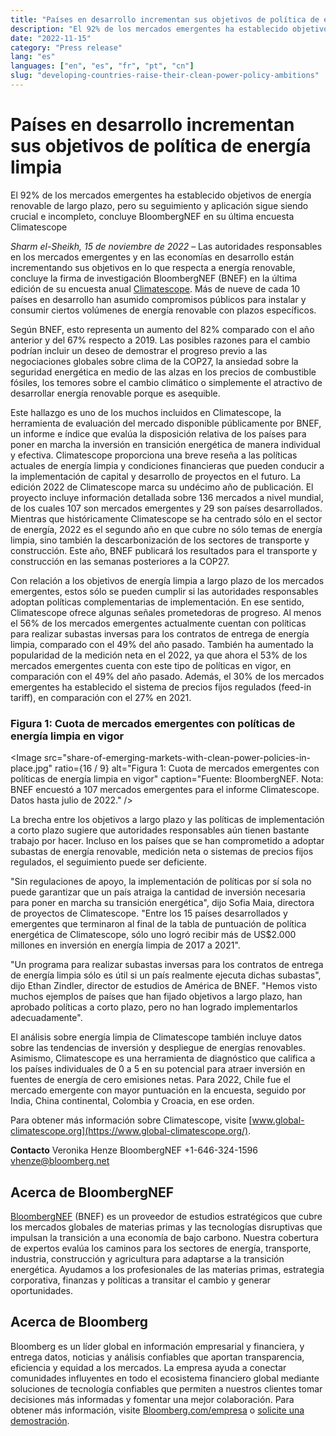 ```yaml
---
title: "Países en desarrollo incrementan sus objetivos de política de energía limpia"
description: "El 92% de los mercados emergentes ha establecido objetivos de energía renovable de largo plazo, pero su seguimiento y aplicación sigue siendo crucial e incompleto, concluye BloombergNEF en su última encuesta Climatescope"
date: "2022-11-15"
category: "Press release"
lang: "es"
languages: ["en", "es", "fr", "pt", "cn"]
slug: "developing-countries-raise-their-clean-power-policy-ambitions"
---
```


# Países en desarrollo incrementan sus objetivos de política de energía limpia

El 92% de los mercados emergentes ha establecido objetivos de energía renovable de largo plazo, pero su seguimiento y aplicación sigue siendo crucial e incompleto, concluye BloombergNEF en su última encuesta Climatescope

_Sharm el-Sheikh, 15 de noviembre de 2022_ –  Las autoridades responsables en los mercados emergentes y en las economías en desarrollo están incrementando sus objetivos en lo que respecta a energía renovable, concluye la firma de investigación BloombergNEF (BNEF) en la última edición de su encuesta anual [Climatescope](https://www.global-climatescope.org/). Más de nueve de cada 10 países en desarrollo han asumido compromisos públicos para instalar y consumir ciertos volúmenes de energía renovable con plazos específicos.

Según BNEF, esto representa un aumento del 82% comparado con el año anterior y del 67% respecto a 2019. Las posibles razones para el cambio podrían incluir un deseo de demostrar el progreso previo a las negociaciones globales sobre clima de la COP27, la ansiedad sobre la seguridad energética en medio de las alzas en los precios de combustible fósiles, los temores sobre el cambio climático o simplemente el atractivo de desarrollar energía renovable porque es asequible.

Este hallazgo es uno de los muchos incluidos en Climatescope, la herramienta de evaluación del mercado disponible públicamente por BNEF, un informe e índice que evalúa la disposición relativa de los países para poner en marcha la inversión en transición energética de manera individual y efectiva. Climatescope proporciona una breve reseña a las políticas actuales de energía limpia y condiciones financieras que pueden conducir a la implementación de capital y desarrollo de proyectos en el futuro. La edición 2022 de Climatescope marca su undécimo año de publicación. El proyecto incluye información detallada sobre 136 mercados a nivel mundial, de los cuales 107 son mercados emergentes y 29 son países desarrollados. Mientras que históricamente Climatescope se ha centrado sólo en el sector de energía, 2022 es el segundo año en que cubre no sólo temas de energía limpia, sino también la descarbonización de los sectores de transporte y construcción. Este año, BNEF publicará los resultados para el transporte y construcción en las semanas posteriores a la COP27.

Con relación a los objetivos de energía limpia a largo plazo de los mercados emergentes, estos sólo se pueden cumplir si las autoridades responsables adoptan políticas complementarias de implementación. En ese sentido, Climatescope ofrece algunas señales prometedoras de progreso. Al menos el 56% de los mercados emergentes actualmente cuentan con políticas para realizar subastas inversas para los contratos de entrega de energía limpia, comparado con el 49% del año pasado. También ha aumentado la popularidad de la medición neta en el 2022, ya que ahora el 53% de los mercados emergentes cuenta con este tipo de políticas en vigor, en comparación con el 49% del año pasado. Además, el 30% de los mercados emergentes ha establecido el sistema de precios fijos regulados (feed-in tariff), en comparación con el 27% en 2021.

### Figura 1: Cuota de mercados emergentes con políticas de energía limpia en vigor

<Image
  src="share-of-emerging-markets-with-clean-power-policies-in-place.jpg"
  ratio={16 / 9}
  alt="Figura 1: Cuota de mercados emergentes con políticas de energía limpia en vigor"
  caption="Fuente: BloombergNEF. Nota: BNEF encuestó a 107 mercados emergentes para el informe Climatescope. Datos hasta julio de 2022."
/>

La brecha entre los objetivos a largo plazo y las políticas de implementación a corto plazo sugiere que autoridades responsables aún tienen bastante trabajo por hacer. Incluso en los países que se han comprometido a adoptar subastas de energía renovable, medición neta o sistemas de precios fijos regulados, el seguimiento puede ser deficiente.

"Sin regulaciones de apoyo, la implementación de políticas por sí sola no puede garantizar que un país atraiga la cantidad de inversión necesaria para poner en marcha su transición energética", dijo Sofia Maia, directora de proyectos de Climatescope. "Entre los 15 países desarrollados y emergentes que terminaron al final de la tabla de puntuación de política energética de Climatescope, sólo uno logró recibir más de US$2.000 millones en inversión en energía limpia de 2017 a 2021".

"Un programa para realizar subastas inversas para los contratos de entrega de energía limpia sólo es útil si un país realmente ejecuta dichas subastas", dijo Ethan Zindler, director de estudios de América de BNEF. "Hemos visto muchos ejemplos de países que han fijado objetivos a largo plazo, han aprobado políticas a corto plazo, pero no han logrado implementarlos adecuadamente".

El análisis sobre energía limpia de Climatescope también incluye datos sobre las tendencias de inversión y despliegue de energías renovables. Asimismo, Climatescope es una herramienta de diagnóstico que califica a los países individuales de 0 a 5 en su potencial para atraer inversión en fuentes de energía de cero emisiones netas. Para 2022, Chile fue el mercado emergente con mayor puntuación en la encuesta, seguido por India, China continental, Colombia y Croacia, en ese orden.

Para obtener más información sobre Climatescope, visite [www.global-climatescope.org](https://www.global-climatescope.org/).

**Contacto**
Veronika Henze
BloombergNEF
+1-646-324-1596
[vhenze@bloomberg.net](mailto:vhenze@bloomberg.net)

## Acerca de BloombergNEF

[BloombergNEF](https://about.bnef.com/) (BNEF) es un proveedor de estudios estratégicos que cubre los mercados globales de materias primas y las tecnologías disruptivas que impulsan la transición a una economía de bajo carbono. Nuestra cobertura de expertos evalúa los caminos para los sectores de energía, transporte, industria, construcción y agricultura para adaptarse a la transición energética. Ayudamos a los profesionales de las materias primas, estrategia corporativa, finanzas y políticas a transitar el cambio y generar oportunidades.

## Acerca de Bloomberg

Bloomberg es un líder global en información empresarial y financiera, y entrega datos, noticias y análisis confiables que aportan transparencia, eficiencia y equidad a los mercados. La empresa ayuda a conectar comunidades influyentes en todo el ecosistema financiero global mediante soluciones de tecnología confiables que permiten a nuestros clientes tomar decisiones más informadas y fomentar una mejor colaboración. Para obtener más información, visite [Bloomberg.com/empresa](https://www.bloomberg.com/company) o [solicite una demostración](https://www.bloomberg.com/professional/request-demo/?utm_source=bbg-pr&bbgsum=dg-ws-core-pr).
